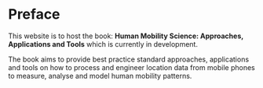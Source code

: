 # Preface {.unnumbered}

This website is to host the book: **Human Mobility Science: Approaches, Applications and Tools** which is currently in development.

The book aims to provide best practice standard approaches, applications and tools on how to process and engineer location data from mobile phones to measure, analyse and model human mobility patterns.
